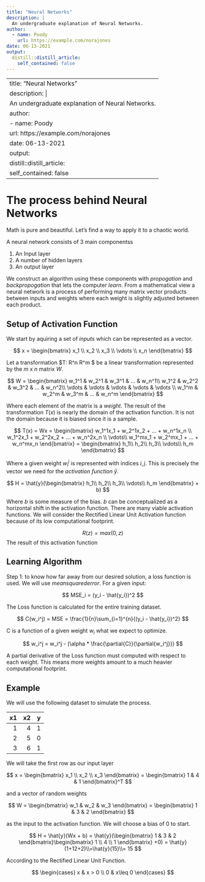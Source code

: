```yaml
---
title: "Neural Networks"
description: |
  An undergraduate explanation of Neural Networks.
author:
  - name: Poody
    url: https://example.com/norajones
date: 06-13-2021
output:
  distill::distill_article:
    self_contained: false
---
```





---
title: "Neural Networks"
description: |
  An undergraduate explanation of Neural Networks.
author:
  - name: Poody
    url: https://example.com/norajones
date: 06-13-2021
output:
  distill::distill_article:
    self_contained: false
---






# The process behind Neural Networks

Math is pure and beautiful. Let's find a way to apply it to a chaotic world.


A neural network consists of 3 main componentss

1. An Input layer
2. A number of hidden layers
3. An output layer

We construct an algorithm using these components with $propogation$ and $back propogation$ that lets the computer $learn$. From a mathematical view a neural network is a process of performing many matrix vector products between inputs and weights where each weight is slightly adjusted between each product.

## Setup of Activation Function

We start by aquiring a set of $inputs$ which can be represented as a vector. 

$$
x = \begin{bmatrix}
x_1 \\
x_2 \\
x_3 \\
\vdots \\
x_n
\end{bmatrix}
$$

Let a transformation $T: R^n \rightarrow R^m $ be a linear transformation represented by the $m$ x $n$ matrix $W$. 

$$
W = \begin{bmatrix}
w_1^1 & w_2^1 & w_3^1 & ... & w_n^1\\
w_1^2 & w_2^2 & w_3^2 & ... & w_n^2\\
\vdots & \vdots & \vdots & \vdots & \vdots \\
w_1^m & w_2^m & w_3^m & ... & w_n^m
\end{bmatrix}
$$

Where each element of the matrix is a $weight$. The result of the transformation $T(x)$ is nearly the domain of the activation function. It is not the domain because it is biased since it is a sample.

$$
T(x) = Wx = \begin{bmatrix}
w_1^1x_1 + w_2^1x_2 + ... + w_n^1x_n \\
w_1^2x_1 + w_2^2x_2 + ... + w_n^2x_n \\
\vdots\\
w_1^mx_1 + w_2^mx_1 + ... + w_n^mx_n
\end{bmatrix} 
= \begin{bmatrix}
h_1\\
h_2\\
h_3\\
\vdots\\
h_m
\end{bmatrix}
$$

Where a given weight $w_i^j$ is represented with indices $i,j$. This is precisely the vector we need for the $activation$  $function$ $\hat{y}$.

$$
H = \hat{y}(\begin{bmatrix}
h_1\\
h_2\\
h_3\\
\vdots\\
h_m
\end{bmatrix} + b)
$$

Where $b$ is some measure of the bias. $b$ can be conceptualized as a horizontal shift in the activation function. There are many viable activation functions. We will consider the Rectified Linear Unit Activation function because of its low computational footprint.

$$
R(z) = max(0, z)
$$
The result of this activation function  

## Learning Algorithm

Step 1: to know how far away from our desired solution, a loss function is used. We will use $mean squared error$. For a given input:

$$
MSE_i = (y_i - \hat{y_i})^2
$$

The Loss function is calculated for the entire training dataset. 

$$
C(w_i^j) = MSE = \frac{1}{n}\sum_{i=1}^{n}{(y_i - \hat{y_i})^2}
$$

C is a function of a given weight $w_i$ what we expect to optimize. 


$$
w_i^j = w_i^j - (\alpha * \frac{\partial{C}}{\partial{w_i^j}})
$$

A partial derivative of the Loss function must computed with respect to each weight. This means more weights amount to a much heavier computational footprint.

## Example

We will use the following dataset to simulate the process. 

|   x1 |   x2 |   y |
|-----:|-----:|----:|
|    1 |    4 |   1 |
|    2 |    5 |   0 |
|    3 |    6 |   1 |

We will take the first row as our input layer

$$
x =  \begin{bmatrix}
x_1 \\
x_2 \\
x_3
\end{bmatrix} =
\begin{bmatrix}
1 & 4 & 1 
\end{bmatrix}^T
$$

and a vector of random weights

$$
W =  \begin{bmatrix}
w_1 & w_2 & w_3
\end{bmatrix} = \begin{bmatrix}
1 & 3 & 2
\end{bmatrix}
$$

as the input to the activation function. We will choose a bias of 0 to start.

$$
H = \hat{y}(Wx + b) = \hat{y}(\begin{bmatrix}
1 & 3 & 2
\end{bmatrix}\begin{bmatrix}
1 \\
4 \\
1
\end{bmatrix} +0) = \hat{y}(1+12+2)\\=\hat{y}(15)\\= 15 
$$

According to the Rectified Linear Unit Function.

$$ 
\begin{cases} 
      x & x > 0 \\
      0 & x\leq 0 
   \end{cases}
$$













